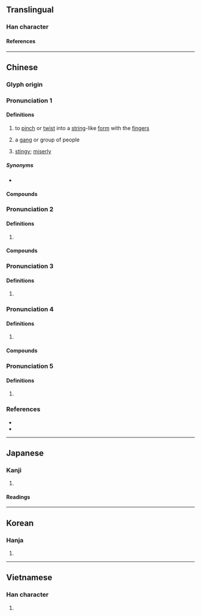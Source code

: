 {{also|撚}}
{{character info}}
{{character info|0xf9a4}}
==Translingual==

===Han character===
{{Han char|rn=64|rad=手|as=08|sn=11|four=58032|canj=QOIP|ids=⿰扌念}}

====References====
{{Han ref|kx=0435.300|dkj=12222|dj=0785.120|hdz=31901.030|uh=637B|ud=25467|bh=B1C9|bd=45513}}
{{Han ref|uh=F9A4}}

----

==Chinese==
{{attention|zh|please check}}
{{attention|zh|←→撚?}}
{{attention|nan|liàm}}
{{attn|ltc}}{{attn|och|Middle+Old Chinese needs to be distributed}}

===Glyph origin===
{{Han etym}}

===Pronunciation 1===
{{zh-forms}}
{{zh-pron
|m=niǎn
|c=nim2,nim5
|mn=liàm
|cat=n
}}

====Definitions====
{{zh-hanzi}}

# {{zh-alt-lb|拈|撚}} to [[pinch]] or [[twist]] into a [[string]]-like [[form]] with the [[finger]]s
# {{lb|zh|Central Plains Mandarin|synecdoche}} a [[gang]] or group of people
#: {{zh-x|捻軍}}
# {{lb|zh|Quanzhou|_|Hokkien|vulgar}} [[stingy]]; [[miserly]]

=====Synonyms=====
* {{sense|stingy}}
{{zh-dial|吝嗇}}

====Compounds====
{{zh-der|捻軍|捻子|捻匪|捻匪}}

===Pronunciation 2===
{{zh-forms}}
{{zh-pron
|m=niǎn
|c=nan2
|cat=
}}

====Definitions====
{{zh-hanzi}}

# {{rfdef|zh}}

====Compounds====
{{zh-der|捻線}}

===Pronunciation 3===
{{zh-forms}}
{{zh-pron
|m=niǎn
|c=nim1
|cat=v
}}

====Definitions====
{{zh-hanzi}}

# {{rfdef|zh}}

===Pronunciation 4===
{{zh-forms}}
{{zh-pron
|m=niǎn
|c=nin2
|cat=
}}

====Definitions====
{{zh-hanzi}}

# {{rfdef|zh}}

====Compounds====
{{zh-der|捻死木虱|捻喉}}

===Pronunciation 5===
{{zh-forms}}
{{zh-pron
|m=niē
|c=nip6
|cat=v
}}

====Definitions====
{{zh-hanzi}}

# {{zh-alt-form|捏}}

===References===
* {{R:yue:mfccd}}
* {{R:twedu|A01611}}

----

==Japanese==

===Kanji===
{{ja-kanji|grade=|rs=手08}}

# {{rfdef|ja|sort=手08}}

====Readings====
{{ja-readings
|goon=にょう<ねふ, ねん<ねん<ねむ
|kanon=じょう<でふ, でん<でん<でむ
|kun=ひね-る, ねじ-る<ねぢ-る, よじる
}}

----

==Korean==

===Hanja===
{{ko-hanja|hangeul=[[념]]>[[염]], [[녑]]>[[엽]]|eumhun=|rv=nyeom>yeom, nyeop>yeop|mr=nyŏm>yŏm, nyŏp>yŏp|y=nyem>yem, nyep>yep}}

# {{rfdef|ko|sort=手08}}

----

==Vietnamese==

===Han character===
{{vi-readings|reading=nạm, nắm, ném, niết, niệm, niệp, niêm, núm|rs=手08}}

# {{rfdef|vi|sort=手08}}
